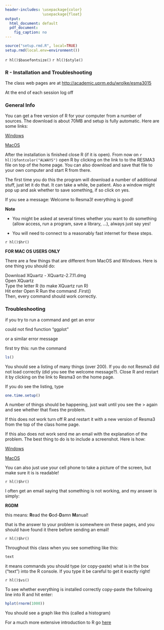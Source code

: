 ```yaml
---
header-includes: \usepackage{color}
                 \usepackage{float}
output:
  html_document: default
  pdf_document:
    fig_caption: no
---
```


```r
source("setup.rmd.R", local=TRUE)
setup.rmd(local.env=environment())
```
`r hl()$basefontsize()`
`r hl()$style()`

###  R - Installation and Troubleshooting 

The class web pages are at [http://academic.uprm.edu/wrolke/esma3015](http://academic.uprm.edu/wrolke/esma3015)

At the end of each session  log off 

###  General Info

You can get a free version of R for your computer from a number of sources. The download is about 70MB and setup is fully automatic. Here are some links: 

[Windows](https://cran.r-project.org/bin/windows/base)

[MacOS](https://cran.r-project.org/bin/macosx)

After the installation is finished close R (if it is open). From now on `r hl()$fontcolor("ALWAYS")` open R by clicking on the link to to the RESMA3 file on top of the home page. You can also download and save that file to your own computer and start R from there. 

The first time you do this the program will download a number of additional stuff, just let it do that. It can take a while, be patient. Also a window might pop up and ask whether to save something, if so click on yes. 

If you see a message: Welcome to Resma3! everything is good!

**Note** 

-  You might be asked at several times whether you want to do something (allow access, run a program, save a library, ...), always just say yes!

-  You will need to connect to a reasonably fast internet for these steps.

`r hl()$hr()`

**FOR MAC OS USERS ONLY**

There are a few things that are different from MacOS and Windows. Here is one thing you should do:

Download XQuartz - XQuartz-2.7.11.dmg  
Open XQuartz      
Type the letter R (to make XQuartz run R)        
Hit enter
          Open R 
          Run the command .First()          
Then, every command should work correctly. 

###  Troubleshooting

if you try to run a command and get an error

could not find function "ggplot" 

or a similar error message

first try this: run the command
```r
ls() 
```

You should see a listing of many things (over 200). If you do not Resma3 did not load correctly (did you see the welcome message?). Close R and restart it by clicking on the link to Resma3 on the home page.

If you do see the listing, type
```r
one.time.setup() 
```

A number of things should be happening, just wait until you see the > again and see whether that fixes the problem. 

If this does not work turn off R and restart it with a new version of Resma3 from the top of the class home page. 

If this also does not work send me an email with the explanation of the problem. The best thing to do is to include a  screenshot. Here is how:

[Windows](https://www.cnet.com/how-to/how-to-take-a-screenshot-in-any-version-of-windows/)

[MacOS](http://www.imore.com/screenshot-mac)

You can also just use your cell phone to take a picture of the screen, but make sure it is is readable! 

`r hl()$hr()`

I often get an email saying that something is not working, and my answer is simply:  

**RGDM**

this means: **R**ead the **G**od-**D**amn **M**anual! 

that is the answer to your problem is somewhere on these pages, and you should have found it there before sending an email! 

`r hl()$hr()`

Throughout this class when you see something like this:
```r
text 
```
it means commands you should type (or copy-paste) what is in the box ("text") into the R console. If you type it be careful to get it exactly right!    

`r hl()$vs()`

To see whether everything is installed correctly copy-paste the following line into R and hit enter:  

```r
hplot(rnorm(1000))
```
 
You should see a graph like this (called a histogram)
 
For a much more extensive introduction to R go [here](href="http://academic.uprm.edu/wrolke/research/Introduction%20%20to%20R.pdf") 
